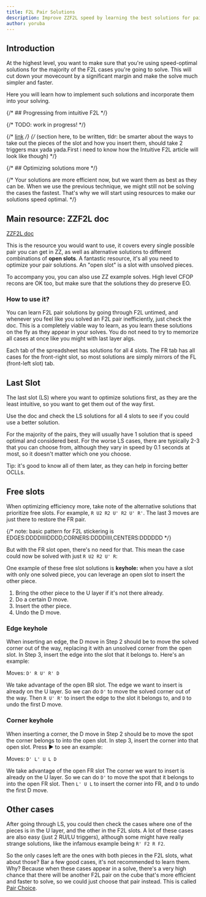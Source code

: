 ```yaml
---
title: F2L Pair Solutions
description: Improve ZZF2L speed by learning the best solutions for pairs.
author: yoruba
---
```



## Introduction

At the highest level, you want to make sure that you're using speed-optimal solutions for the majority of the F2L cases you're going to solve. This will cut down your movecount by a significant margin and make the solve much simpler and faster.

Here you will learn how to implement such solutions and incorporate them into your solving.

{/* ## Progressing from intuitive F2L */}

{/* TODO: work in progress! */}

{/* [link](/tutorial/zzf2l) */}
{/* (section here, to be written, tldr: be smarter about the ways to take out the pieces of the slot and how you insert them, should take 2 triggers max yada yada.First i need to know how the Intuitive F2L article will look like though) */}

{/* ## Optimizing solutions more */}

{/* Your solutions are more efficient now, but we want them as best as they can be. When we use the previous technique, we might still not be solving the cases the fastest. That's why we will start using resources to make our solutions speed optimal. */}

## Main resource: ZZF2L doc

[ZZF2L doc](https://docs.google.com/spreadsheets/d/13O15zHAd0rKU9V9VQHw1vLEQh7v5fpWzeajokjz8LgA)

This is the resource you would want to use, it covers every single possible pair you can get in ZZ, as well as alternative solutions to different combinations of **open slots**. A fantastic resource, it's all you need to optimize your pair solutions.
An "open slot" is a slot with unsolved pieces.

To accompany you, you can also use ZZ example solves. High level CFOP recons are OK too, but make sure that the solutions they do preserve EO.

### How to use it?

You can learn F2L pair solutions by going through F2L untimed, and whenever you feel like you solved an F2L pair inefficiently, just check the doc. This is a completely viable way to learn, as you learn these solutions on the fly as they appear in your solves. You do not need to try to memorize all cases at once like you might with last layer algs.

Each tab of the spreadsheet has solutions for all 4 slots. The FR tab has all cases for the front-right slot, so most solutions are simply mirrors of the FL (front-left slot) tab.

## Last Slot

The last slot (LS) where you want to optimize solutions first, as they are the least intuitive, so you want to get them out of the way first.

Use the doc and check the LS solutions for all 4 slots to see if you could use a better solution.

For the majority of the pairs, they will usually have 1 solution that is speed optimal and considered best. For the worse LS cases, there are typically 2-3 that you can choose from, although they vary in speed by 0.1 seconds at most, so it doesn't matter which one you choose.

Tip: it's good to know all of them later, as they can help in forcing better OCLLs.

## Free slots

When optimizing efficiency more, take note of the alternative solutions that prioritize free slots. For example, `R U2 R2 U' R2 U' R'`. The last 3 moves are just there to restore the FR pair.

{/* note: basic pattern for F2L stickering is EDGES:DDDDIIIIDDDD,CORNERS:DDDDIIII,CENTERS:DDDDDD */}

<TwistyPlayer
  experimentalSetupAlg="z2"
  alg="R U2' R2' U' R2 U' R'"
  experimentalSetupAnchor="end"
  background="none"
  experimentalStickeringMaskOrbits="EDGES:DDDDIIIIDDD-,CORNERS:DD-DIIII,CENTERS:DDDDDD"
/>

But with the FR slot open, there's no need for that. This mean the case could now be solved with just `R U2 R2 U' R`:

<TwistyPlayer
  experimentalSetupAlg="z2"
  alg="R U2' R2' U' R"
  experimentalSetupAnchor="end"
  background="none"
  experimentalStickeringMaskOrbits="EDGES:DDDDIIIIDID-,CORNERS:DD-IIIII,CENTERS:DDDDDD"
/>

One example of these free slot solutions is **keyhole:** when you have a slot with only one solved piece, you can leverage an open slot to insert the other piece.

1. Bring the other piece to the U layer if it's not there already.
2. Do a certain D move.
3. Insert the other piece.
4. Undo the D move.

### Edge keyhole

When inserting an edge, the D move in Step 2 should be to move the solved corner out of the way, replacing it with an unsolved corner from the open slot.
In Step 3, insert the edge into the slot that it belongs to. Here's an example:

<TwistyPlayer
  experimentalSetupAlg="z2"
  alg="D' R U' R' D"
  experimentalSetupAnchor="end"
  background="none"
  experimentalStickeringMaskOrbits="EDGES:DDDDIIIID-DI,CORNERS:DDIDIIII,CENTERS:DDDDDD"
/>
<span>Moves: `D' R U' R' D`</span>

We take advantage of the open BR slot. The edge we want to insert is already on the U layer.
So we can do `D'` to move the solved corner out of the way.
Then `R U' R'` to insert the edge to the slot it belongs to, and `D` to undo the first D move.

### Corner keyhole

When inserting a corner, the D move in Step 2 should be to move the spot the corner belongs to into the open slot. In step 3, insert the corner into that open slot. Press ▶️ to see an example:

<TwistyPlayer
  experimentalSetupAlg="z2"
  alg="D' L' U L D"
  experimentalSetupAnchor="end"
  background="none"
  experimentalStickeringMaskOrbits="EDGES:DDDDIIIIIDDD,CORNERS:IDD-IIII,CENTERS:DDDDDD"
/>
<span>Moves: `D' L' U L D`</span>

We take advantage of the open FR slot The corner we want to insert is already on the U layer. So we can do `D'` to move the spot that it belongs to into the open FR slot. Then `L' U L` to insert the corner into FR, and `D` to undo the first D move.

## Other cases

After going through LS, you could then check the cases where one of the pieces is in the U layer, and the other in the F2L slots. A lot of these cases are also easy (just 2 RU/LU triggers), although some might have really strange solutions, like the infamous example being `R' F2 R F2`.

<TwistyPlayer
  experimentalSetupAlg="z2"
  alg="R' F2 R F2"
  experimentalSetupAnchor="end"
  background="none"
  experimentalStickeringMaskOrbits="EDGES:DDDDIIII-IDD,CORNERS:-DDIIIII,CENTERS:DDDDDD"
/>

So the only cases left are the ones with both pieces in the F2L slots, what about those? Bar a few good cases, it's not recommended to learn them. Why? Because when these cases appear in a solve, there's a very high chance that there will be another F2L pair on the cube that's more efficient and faster to solve, so we could just choose that pair instead. This is called [Pair Choice](/improvement-guide/zzf2l/pair-choice).
